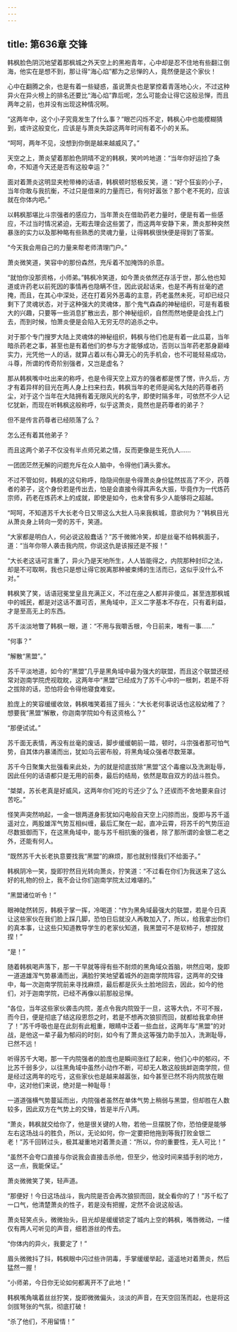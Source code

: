 ```yaml
---
---
---
```

title: 第636章 交锋
---



韩枫脸色阴沉地望着那枫城之外天空上的黑袍青年，心中却是忍不住地有些翻江倒海，他实在是想不到，那让得“海心焰”都为之忌惮的人，竟然便是这个家伙！

心中在翻腾之余，也是有着一些疑惑，虽说萧炎也是掌控着青莲地心火，不过这种异火在异火榜上的排名还要比“海心焰”靠后呢，怎么可能会让得它这般忌惮，而且两年之前，也并没有出现这种情况啊。

“这两年中，这个小子究竟发生了什么事？”眼芒闪烁不定，韩枫心中也能模糊猜到，或许这般变化，应该是与萧炎失踪这两年时间有着不小的关系。

“呵呵，两年不见，没想到你倒是越来越威风了。”

天空之上，萧炎望着那脸色阴晴不定的韩枫，笑吟吟地道：“当年你好运捡了条命，不知道今天还是否有这般幸运？”

面对着萧炎这明显夹枪带棒的话语，韩枫顿时怒极反笑，道：“好个狂妄的小子，当年你敢与我抗衡，不过只是借来的力量而已，有何好嚣张？那个老不死的，应该就在你体内吧。”

以韩枫那堪比斗宗强者的感应力，当年萧炎在借助药老力量时，便是有着一些感应，不过当时情况紧迫，无暇去理会这些罢了，而这两年安静下来，萧炎那种突然暴涨的实力以及那种略有些熟悉的灵魂力量，让得韩枫很快便是得到了答案。

“今天我会用自己的力量来帮老师清理门户。”

萧炎微笑道，笑容中的那份森然，充斥着不加掩饰的杀意。

“就怕你没那资格，小师弟。”韩枫冷笑道，如今萧炎依然还存活于世，那么他也知道或许药老以前死因的事情再也隐瞒不住，因此说起话来，也是不再有丝毫的遮掩，而且，在其心中深处，还在打着另外恶毒的主意，药老虽然未死，可却已经只剩下了灵魂状态，对于这种强大的灵魂体，那个鬼气森森的神秘组织，可是有着极大的兴趣，只要等一些消息扩散出去，那个神秘组织，自然而然地便是会找上门去，而到时候，怕萧炎便是会陷入无穷无尽的追杀之中。

对于那个专门搜罗大陆上灵魂体的神秘组织，韩枫与他们也是有着一此瓜葛，当年暗杀药老之事，甚至也是有着他们的参与方才能够成功，否则以当年药老那身巅峰实力，光凭他一人的话，就算占着以有心算无心的先手机会，也不可能轻易成功，斗尊，所谓的传奇阶别强者，又岂是虚名？

那从韩枫嘴中吐出来的称呼，也是令得天空上双方的强者都是愣了愣，许久后，方才有着异样的目光在两人身上扫来扫去，韩枫当年的老师是闻名大陆的药尊者药尘，对于这个当年在大陆拥有着无限风光的名字，即使时隔多年，可依然不少人记忆犹新，而现在听韩枫这般称呼，似乎这萧炎，竟然也是药尊者的弟子？

但不是传言药尊者已经陨落了么？

怎么还有着其他弟子？

而且这两个弟子不仅没有半点师兄弟之情，反而更像是生死仇人……

一团团茫然无解的问题充斥在众人脑中，令得他们满头雾水。

不过不管如何，韩枫的这句称呼，隐隐间倒是令得萧炎身份猛然拔高了不少，药尊者的弟子，这个身份若是传出去，怕是会直接令得其声名大振，毕竟作为一代炼药宗师，药老在炼药术上的成就，即使是如今，也未曾有多少人能够将之超越。

“呵呵，不知道苏千大长老今日又带这么大批人马来我枫城，意欲何为？”韩枫目光从萧炎身上转向一旁的苏千，笑道。

“大家都是明白人，何必说这般蠢话？”苏千微微冷笑，却是丝毫不给韩枫面子，道：“当年你带人袭击我内院，你说这仇是该报还是不报！”

“大长老这话可言重了，异火乃是天地所生，人人皆能得之，内院那种封印之法，却是不可取啊，我也只是想让得它脱离那种被束缚的生活而已，这似乎没什么不对。”

韩枫笑了笑，话语冠冕堂皇且充满正义，不过在座之人都并非傻瓜，甚至连那枫城中的城民，都是对这话不置可否，黑角域中，正义二字基本不存在，只有着利益，才是至高无上的东西。

苏千淡淡地瞥了韩枫一眼，道：“不用与我嚼舌根，今日前来，唯有一事……”

“何事？”

“解散“黑盟”。”

苏千平淡地道，如今的“黑盟”几乎是黑角域中最为强大的联盟，而且这个联盟还经常对迦南学院虎视耽眈，这两年中“黑盟”已经成为了苏千心中的一根刺，若是不将之拔除的话，恐怕将会令得他寝食难安。

脸庞上的笑容缓缓收敛，韩枫嗤笑着摇了摇头：“大长老何事说话也这般幼稚了？想要我“黑盟”解散，你迦南学院如今有这资格么？”

“那便试试。”

苏千面无表情，再没有丝毫的废话，脚步缓缓朝前一踏，顿时，斗宗强者那可怕气势，自其体内暴涌而出，犹如乌云密布般，将黑角域众强者尽数笼罩。

苏千今日聚集大批强看来此处，为的就是彻底拔除“黑盟”这个毒瘤以及洗涮耻辱，因此任何的话语都只是无用的前奏，最后的结局，依然是取自双方的战斗胜负。

“桀桀，苏长老真是好威风，这两年你们吃的亏还少了么？还锲而不舍地要来自讨苦吃。”

怪笑声突然响起，一金一银两道身影犹如闪电般自天空上闪掠而出，旋即与苏千遥遥对立，两股雄浑气势互相纠缠，最后汇聚在一起，直冲云霄，将苏千的气势压迫尽数抵御而下，在这黑角域中，能与苏千相抗衡的强者，除了那所谓的金银二老之外，还能有何人。

“既然苏千大长老执意要找我“黑盟”的麻烦，那也就别怪我们不给面子。”

韩枫阴冷一笑，旋即狞然目光转向萧炎，狞笑道：“不过看在你们为我送来了这么好的礼物的份上，我不会让你们迦南学院太过难堪的。”

“黑盟诸位听令！”

眼神陡然转厉，韩枫于掌一挥，冷喝道：“作为黑角域最强大的联盟，若是今日真让这些家伙在我们脸上踩几脚，恐怕日后就没人再敢加入了，所以，给我拿出你们的真本事，让这些只知道教导学生的老家伙知道，我黑盟可不是软柿子，想捏就捏！”

“是！”

随着韩枫喝声落下，那一干早就等得有些不耐烦的黑角域众首脑，哄然应喝，旋即一道道雄浑气势暴涌而出，满脸狞笑地望着城外的迦南学院阵容，这两年的交锋中，每一次迦南学院前来寻找麻烦，最后都是灰头土脸地回去，因此，如今的他们，对于迦南学院，已经不再像以前那般忌惮。

“各位，当年这些家伙袭击内院，差点令我内院毁于一旦，这等大仇，不可不报，而今日，便是彻底了结这段恩怨之时，若是不想再次狼狈而回，就都给我拿命拼了！”苏千呼吸也是在此刻有此粗重，眼睛中泛着一些血丝，这两年与“黑盟”的对战，是他这一辈子最为郁闷的时刻，如今有了萧炎这等强力助手加入，洗涮耻辱，已然不远！

听得苏千大喝，那一干内院强者的脸庞也是瞬间涨红了起来，他们心中的郁闷，不比苏千弱多少，以往黑角域中虽然小动作不断，可却无人敢这般挑衅迦南学院，但是经过这两年的吃亏，这些家伙也是越来越嚣张，如今甚至已然不将内院放在眼中，这对他们来说，绝对是一种耻辱！

一道道强横气势蔓延而出，内院强者虽然在单体气势上稍弱与黑盟，但却胜在人数较多，因此双方在气势上的交锋，皆是半斤八两。

“萧炎，韩枫就交给你了，他是很关键的人物，若他一旦摆脱了你，恐怕便是能够左右这场战斗的胜负，所以，无论如何，你一定要把他拖到等我打败金银二老！”苏千回转过头，极其凝重地对着萧炎道：“所以，你的重要性，无人可比！”

“虽然不会夸口直接与你说我会直接击杀他，但至少，他没时间来插手别的地方，这一点，我能保证。”

萧炎微微笑了笑，轻声道。

“那便好！今日这场战斗，我内院是否会再次狼狈而回，就全看你的了！”苏千松了一口气，他清楚萧炎的性子，若是没有把握，定然不会说这般话。

萧炎轻笑点头，微微抬头，目光却是缓缓锁定了城内上空的韩枫，嘴唇微动，一缕仅有两人可听见的声音，细若游丝的传去。

“你体内的异火，我要定了！”

眉头微微抖了抖，韩枫眼中闪过些许阴毒，手掌缓缓举起，遥遥地对着萧炎，然后猛然一握！

“小师弟，今日你无论如何都离开不了此地！”

韩枫嘴角噙着丝丝狞笑，旋即微微偏头，淡淡的声音，在天空回荡而起，也是将这剑拔弩张的气氛，彻底打破！

“杀了他们，不用留情！”